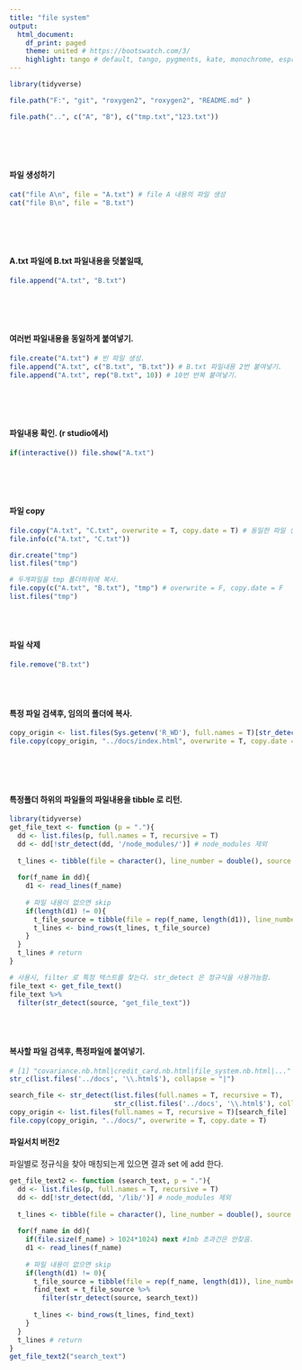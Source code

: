```yaml
---
title: "file system"
output:
  html_document:
    df_print: paged
    theme: united # https://bootswatch.com/3/
    highlight: tango # default, tango, pygments, kate, monochrome, espresso, zenburn, haddock, and textmate
---
```

```r
library(tidyverse)
```

```r
file.path("F:", "git", "roxygen2", "roxygen2", "README.md" )
```

```r
file.path("..", c("A", "B"), c("tmp.txt","123.txt"))
```
\
\
\


#### 파일 생성하기
```r
cat("file A\n", file = "A.txt") # file A 내용의 파일 생성
cat("file B\n", file = "B.txt")
```
\
\
\


#### A.txt 파일에 B.txt 파일내용을 덧붙일때,
```r
file.append("A.txt", "B.txt")
```
\
\
\


#### 여러번 파일내용을 동일하게 붙여넣기.
```r
file.create("A.txt") # 빈 파일 생성.
file.append("A.txt", c("B.txt", "B.txt")) # B.txt 파일내용 2번 붙여넣기.
file.append("A.txt", rep("B.txt", 10)) # 10번 반복 붙여넣기.
```
\
\
\


#### 파일내용 확인. (r studio에서)
```r
if(interactive()) file.show("A.txt")

```
\
\
\


#### 파일 copy 
```r
file.copy("A.txt", "C.txt", overwrite = T, copy.date = T) # 동일한 파일 생성/수정/접근일시까지 복사.
file.info(c("A.txt", "C.txt"))

dir.create("tmp")
list.files("tmp")

# 두개파일을 tmp 폴더하위에 복사.
file.copy(c("A.txt", "B.txt"), "tmp") # overwrite = F, copy.date = F
list.files("tmp")

```
\
\



#### 파일 삭제
```r
file.remove("B.txt")
```
\
\


#### 특정 파일 검색후, 임의의 폴더에 복사.
```r
copy_origin <- list.files(Sys.getenv('R_WD'), full.names = T)[str_detect(list.files(), '^index.html$')]
file.copy(copy_origin, "../docs/index.html", overwrite = T, copy.date = T)
```
\
\
\



#### 특정폴더 하위의 파일들의 파일내용을 tibble 로 리턴.
```r
library(tidyverse)
get_file_text <- function (p = "."){
  dd <- list.files(p, full.names = T, recursive = T)
  dd <- dd[!str_detect(dd, '/node_modules/')] # node_modules 제외
  
  t_lines <- tibble(file = character(), line_number = double(), source = character())
  
  for(f_name in dd){
    d1 <- read_lines(f_name)
    
    # 파일 내용이 없으면 skip
    if(length(d1) != 0){
      t_file_source = tibble(file = rep(f_name, length(d1)), line_number = seq(length(d1)), source = d1)
      t_lines <- bind_rows(t_lines, t_file_source)
    }
  }
  t_lines # return
}

# 사용시, filter 로 특정 텍스트를 찾는다. str_detect 은 정규식을 사용가능함.
file_text <- get_file_text()
file_text %>%
  filter(str_detect(source, "get_file_text"))
```
\
\


#### 복사할 파일 검색후, 특정파일에 붙여넣기.
```r
# [1] "covariance.nb.html|credit_card.nb.html|file_system.nb.html|..."
str_c(list.files('../docs', '\\.html$'), collapse = "|")

search_file <- str_detect(list.files(full.names = T, recursive = T), 
                          str_c(list.files('../docs', '\\.html$'), collapse = "|"))
copy_origin <- list.files(full.names = T, recursive = T)[search_file]
file.copy(copy_origin, "../docs/", overwrite = T, copy.date = T)
```


#### 파일서치 버전2
파일별로 정규식을 찾아 매칭되는게 있으면 결과 set 에 add 한다.
```r
get_file_text2 <- function (search_text, p = "."){
  dd <- list.files(p, full.names = T, recursive = T)
  dd <- dd[!str_detect(dd, '/lib/')] # node_modules 제외
  
  t_lines <- tibble(file = character(), line_number = double(), source = character())
  
  for(f_name in dd){
    if(file.size(f_name) > 1024*1024) next #1mb 초과건은 안찾음.
    d1 <- read_lines(f_name)
    
    # 파일 내용이 없으면 skip
    if(length(d1) != 0){
      t_file_source = tibble(file = rep(f_name, length(d1)), line_number = seq(length(d1)), source = d1)
      find_text = t_file_source %>%
        filter(str_detect(source, search_text))
      
      t_lines <- bind_rows(t_lines, find_text)
    }
  }
  t_lines # return
}
get_file_text2("search_text")
```